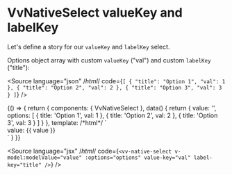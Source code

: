 
<Meta title="Components/NativeSelect/Props/value-key_label-key" />

# VvNativeSelect valueKey and labelKey

Let's define a story for our `valueKey` and `labelKey` select.

Options object array with custom `valueKey` ("val") and custom `labelKey` ("title"):

<Source
	language="json"
	/*html*/
	code={`[
	{
		"title": "Option 1",
		"val": 1
	},
	{
		"title": "Option 2",
		"val": 2
	},
	{
		"title": "Option 3",
		"val": 3
	}
]`}
/>

<Canvas>
	<Story name="value-key_label-key">
		{() => {
			return {
				components: { VvNativeSelect },
				data() {
					return {
						value: '',
						options: [
							{
								title: 'Option 1',
								val: 1
							},
							{
								title: 'Option 2',
								val: 2
							},
							{
								title: 'Option 3',
								val: 3
							}
						]
					}
				},
				template:
					/*html*/
					`<div class="w-1/2">
						<vv-native-select v-model:modelValue="value" :options="options" value-key="val" label-key="title" />
						value: {{ value }}
					</div>`
			}
		}}
	</Story>
</Canvas>

<Source
	language="jsx"
	/*html*/
	code={`<vv-native-select v-model:modelValue="value" :options="options" value-key="val" label-key="title" />`}
/>
